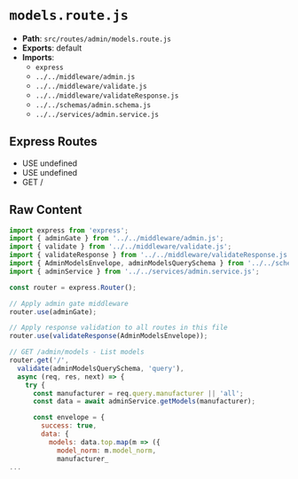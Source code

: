 # `models.route.js`

- **Path**: `src/routes/admin/models.route.js`
- **Exports**: default
- **Imports**:
  - `express`
  - `../../middleware/admin.js`
  - `../../middleware/validate.js`
  - `../../middleware/validateResponse.js`
  - `../../schemas/admin.schema.js`
  - `../../services/admin.service.js`

## Express Routes
- USE undefined
- USE undefined
- GET /

## Raw Content

```js
import express from 'express';
import { adminGate } from '../../middleware/admin.js';
import { validate } from '../../middleware/validate.js';
import { validateResponse } from '../../middleware/validateResponse.js';
import { AdminModelsEnvelope, adminModelsQuerySchema } from '../../schemas/admin.schema.js';
import { adminService } from '../../services/admin.service.js';

const router = express.Router();

// Apply admin gate middleware
router.use(adminGate);

// Apply response validation to all routes in this file
router.use(validateResponse(AdminModelsEnvelope));

// GET /admin/models - List models
router.get('/', 
  validate(adminModelsQuerySchema, 'query'),
  async (req, res, next) => {
    try {
      const manufacturer = req.query.manufacturer || 'all';
      const data = await adminService.getModels(manufacturer);

      const envelope = {
        success: true,
        data: {
          models: data.top.map(m => ({ 
            model_norm: m.model_norm, 
            manufacturer_
...
```
